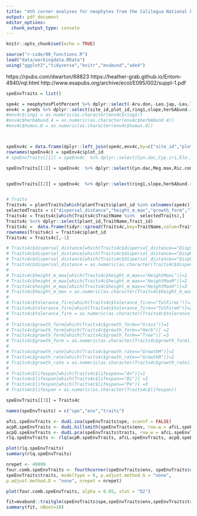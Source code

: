 ```yaml
---
title: "4th corner analyses for neophytes from the Calilegua National Park, Argentina"
output: pdf_document
editor_options: 
  chunk_output_type: console
---
```


```r
knitr::opts_chunk$set(echo = TRUE)
```

```r
source("r-code/00_functions.R")
load("data/workingdata.RData")
using("ggplot2","tidyverse","knitr","mvabund","ade4")
```



https://rpubs.com/dwarton/68823
https://heather-grab.github.io/Entom-4940/rql.html
http://www.esapubs.org/archive/ecol/E095/002/suppl-1.pdf

```r
speEnvTraits = list()

spe4c = neophytesPlotPercent %>% dplyr::select(-Aru.don,-Leo.jap,-Leu.leu,-Psi.gua) # remove singletons
env4c = preds %>% dplyr::select(site_id,plot_id,ring1,slope,herbAbund.4,humus.0)
#env4c$ring1 = as.numeric(as.character(env4c$ring1))
#env4c$herbAbund.4 = as.numeric(as.character(env4c$herbAbund.4))
#env4c$humus.0 = as.numeric(as.character(env4c$humus.0))



speEnv4c = data.frame(dplyr::left_join(spe4c,env4c,by=c("site_id","plot_id")))
rownames(speEnv4c) = speEnv4c$plot_id
# speEnvTraits[[1]] = speEnv4c  %>% dplyr::select(Cyn.dac,Cyp.iri,Ele.ind,Eup.hir,Meg.max,Mel.alb,Ric.com,Son.asp,Sor.hal)

speEnvTraits[[1]] = speEnv4c  %>% dplyr::select(Cyn.dac,Meg.max,Ric.com)


speEnvTraits[[2]] = speEnv4c  %>% dplyr::select(ring1,slope,herbAbund.4,humus.0)


# Traits
Traits4c = plantTraits[which(plantTraits$plant_id %in% colnames(spe4c)),] # select neophytes
selectedTraits = c("dispersal_distance","height_m_max","growth_form","lifespan","growth_form","growth_rate")
Traits4c = Traits4c[which(Traits4c$TraitName %in%  selectedTraits),]
Traits4c %<>% dplyr::select(plant_id,TraitName,Trait_id)
Traits4c =  data.frame(tidyr::spread(Traits4c,key=TraitName,value=Trait_id))
rownames(Traits4c) = Traits4c$plant_id
Traits4c = Traits4c[,-1]

# Traits4c$dispersal_distance[which(Traits4c$dispersal_distance=="DispS")]=1
# Traits4c$dispersal_distance[which(Traits4c$dispersal_distance=="DispM")]=2
# Traits4c$dispersal_distance[which(Traits4c$dispersal_distance=="DispL")]=3
# Traits4c$dispersal_distance = as.numeric(as.character(Traits4c$dispersal_distance))
# 
# Traits4c$height_m_max[which(Traits4c$height_m_max=="HeightMaxL")]=1
# Traits4c$height_m_max[which(Traits4c$height_m_max=="HeightMaxM")]=2
# Traits4c$height_m_max[which(Traits4c$height_m_max=="HeightMaxH")]=3
# Traits4c$height_m_max = as.numeric(as.character(Traits4c$height_m_max))
# 
# Traits4c$tolerance_fire[which(Traits4c$tolerance_fire=="TolFireL")]=1
# Traits4c$tolerance_fire[which(Traits4c$tolerance_fire=="TolFireH")]=2
# Traits4c$tolerance_fire = as.numeric(as.character(Traits4c$tolerance_fire))
# 
# Traits4c$growth_form[which(Traits4c$growth_form=="Grass")]=1
# Traits4c$growth_form[which(Traits4c$growth_form=="Herb")] =2
# Traits4c$growth_form[which(Traits4c$growth_form=="Tree")] =3
# Traits4c$growth_form = as.numeric(as.character(Traits4c$growth_form))
# 
# Traits4c$growth_rate[which(Traits4c$growth_rate=="GrowthM")]=1
# Traits4c$growth_rate[which(Traits4c$growth_rate=="GrowthR")]=2
# Traits4c$growth_rate = as.numeric(as.character(Traits4c$growth_rate))
# 
# Traits4c$lifespan[which(Traits4c$lifespan=="An")]=1
# Traits4c$lifespan[which(Traits4c$lifespan=="Bi")] =2
# Traits4c$lifespan[which(Traits4c$lifespan=="Pe")] =3
# Traits4c$lifespan = as.numeric(as.character(Traits4c$lifespan))

speEnvTraits[[3]] = Traits4c

names(speEnvTraits) = c("spe","env","traits")
```



```r
afcL.speEnvTraits <- dudi.coa(speEnvTraits$spe, scannf = FALSE)
acpR.speEnvTraits <- dudi.hillsmith(speEnvTraits$env, row.w = afcL.speEnvTraits$lw,scannf = FALSE)
acpQ.speEnvTraits <- dudi.pca(speEnvTraits$traits, row.w = afcL.speEnvTraits$cw,scannf = FALSE)
rlq.speEnvTraits <- rlq(acpR.speEnvTraits, afcL.speEnvTraits, acpQ.speEnvTraits,scannf = FALSE)

plot(rlq.speEnvTraits)
summary(rlq.speEnvTraits)
```


```r
nrepet <- 49999
four.comb.speEnvTraits <- fourthcorner(speEnvTraits$env, speEnvTraits$spe,
speEnvTraits$traits, modeltype = 6, p.adjust.method.G = "none",
p.adjust.method.D = "none", nrepet = nrepet)

plot(four.comb.speEnvTraits, alpha = 0.05, stat = "D2")
```



```r
fit=mvabund::traitglm(speEnvTraits$spe,speEnvTraits$env,speEnvTraits$traits)
summary(fit, nBoot=10)
```

